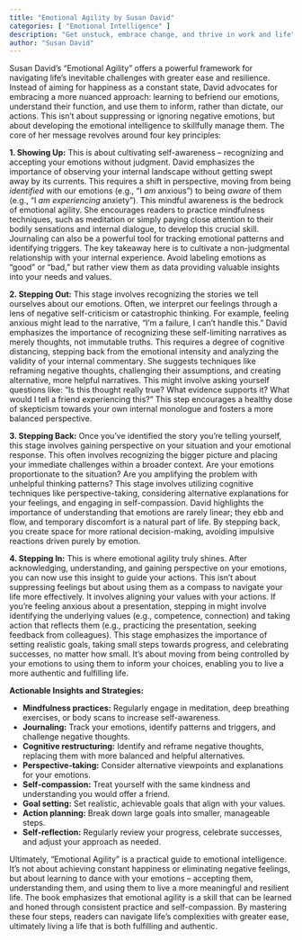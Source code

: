 ```yaml
---
title: "Emotional Agility by Susan David"
categories: [ "Emotional Intelligence" ]
description: "Get unstuck, embrace change, and thrive in work and life"
author: "Susan David"
---
```

Susan David's "Emotional Agility" offers a powerful framework for navigating life's inevitable challenges with greater ease and resilience.  Instead of aiming for happiness as a constant state, David advocates for embracing a more nuanced approach: learning to befriend our emotions, understand their function, and use them to inform, rather than dictate, our actions.  This isn't about suppressing or ignoring negative emotions, but about developing the emotional intelligence to skillfully manage them.  The core of her message revolves around four key principles:

**1. Showing Up:** This is about cultivating self-awareness – recognizing and accepting your emotions without judgment.  David emphasizes the importance of observing your internal landscape without getting swept away by its currents. This requires a shift in perspective, moving from being *identified* with our emotions (e.g., "I *am* anxious") to being *aware* of them (e.g., "I *am experiencing* anxiety"). This mindful awareness is the bedrock of emotional agility.  She encourages readers to practice mindfulness techniques, such as meditation or simply paying close attention to their bodily sensations and internal dialogue, to develop this crucial skill. Journaling can also be a powerful tool for tracking emotional patterns and identifying triggers.  The key takeaway here is to cultivate a non-judgmental relationship with your internal experience.  Avoid labeling emotions as "good" or "bad," but rather view them as data providing valuable insights into your needs and values.

**2. Stepping Out:** This stage involves recognizing the stories we tell ourselves about our emotions.  Often, we interpret our feelings through a lens of negative self-criticism or catastrophic thinking.  For example, feeling anxious might lead to the narrative, "I'm a failure, I can't handle this."  David emphasizes the importance of recognizing these self-limiting narratives as merely thoughts, not immutable truths.  This requires a degree of cognitive distancing, stepping back from the emotional intensity and analyzing the validity of your internal commentary.  She suggests techniques like reframing negative thoughts, challenging their assumptions, and creating alternative, more helpful narratives.  This might involve asking yourself questions like:  "Is this thought really true? What evidence supports it? What would I tell a friend experiencing this?"  This step encourages a healthy dose of skepticism towards your own internal monologue and fosters a more balanced perspective.

**3. Stepping Back:** Once you've identified the story you're telling yourself, this stage involves gaining perspective on your situation and your emotional response.  This often involves recognizing the bigger picture and placing your immediate challenges within a broader context.  Are your emotions proportionate to the situation?  Are you amplifying the problem with unhelpful thinking patterns?  This stage involves utilizing cognitive techniques like perspective-taking, considering alternative explanations for your feelings, and engaging in self-compassion.  David highlights the importance of understanding that emotions are rarely linear; they ebb and flow, and temporary discomfort is a natural part of life.  By stepping back, you create space for more rational decision-making, avoiding impulsive reactions driven purely by emotion.

**4. Stepping In:**  This is where emotional agility truly shines.  After acknowledging, understanding, and gaining perspective on your emotions, you can now use this insight to guide your actions.  This isn't about suppressing feelings but about using them as a compass to navigate your life more effectively.  It involves aligning your values with your actions.  If you're feeling anxious about a presentation, stepping in might involve identifying the underlying values (e.g., competence, connection) and taking action that reflects them (e.g., practicing the presentation, seeking feedback from colleagues).  This stage emphasizes the importance of setting realistic goals, taking small steps towards progress, and celebrating successes, no matter how small.  It’s about moving from being controlled by your emotions to using them to inform your choices, enabling you to live a more authentic and fulfilling life.

**Actionable Insights and Strategies:**

* **Mindfulness practices:** Regularly engage in meditation, deep breathing exercises, or body scans to increase self-awareness.
* **Journaling:** Track your emotions, identify patterns and triggers, and challenge negative thoughts.
* **Cognitive restructuring:** Identify and reframe negative thoughts, replacing them with more balanced and helpful alternatives.
* **Perspective-taking:** Consider alternative viewpoints and explanations for your emotions.
* **Self-compassion:** Treat yourself with the same kindness and understanding you would offer a friend.
* **Goal setting:** Set realistic, achievable goals that align with your values.
* **Action planning:** Break down large goals into smaller, manageable steps.
* **Self-reflection:** Regularly review your progress, celebrate successes, and adjust your approach as needed.


Ultimately, "Emotional Agility" is a practical guide to emotional intelligence.  It’s not about achieving constant happiness or eliminating negative feelings, but about learning to dance with your emotions – accepting them, understanding them, and using them to live a more meaningful and resilient life.  The book emphasizes that emotional agility is a skill that can be learned and honed through consistent practice and self-compassion. By mastering these four steps, readers can navigate life's complexities with greater ease, ultimately living a life that is both fulfilling and authentic.

